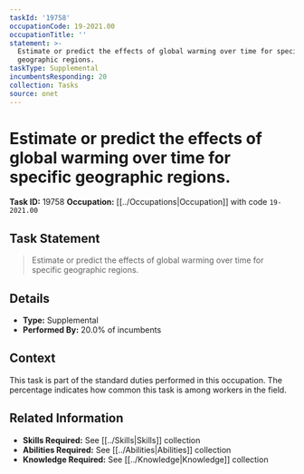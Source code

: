 ```yaml
---
taskId: '19758'
occupationCode: 19-2021.00
occupationTitle: ''
statement: >-
  Estimate or predict the effects of global warming over time for specific
  geographic regions.
taskType: Supplemental
incumbentsResponding: 20
collection: Tasks
source: onet
---
```

# Estimate or predict the effects of global warming over time for specific geographic regions.

**Task ID:** 19758
**Occupation:** [[../Occupations|Occupation]] with code `19-2021.00`

## Task Statement

> Estimate or predict the effects of global warming over time for specific geographic regions.

## Details

- **Type:** Supplemental
- **Performed By:** 20.0% of incumbents

## Context

This task is part of the standard duties performed in this occupation. The percentage indicates how common this task is among workers in the field.

## Related Information

- **Skills Required:** See [[../Skills|Skills]] collection
- **Abilities Required:** See [[../Abilities|Abilities]] collection
- **Knowledge Required:** See [[../Knowledge|Knowledge]] collection

